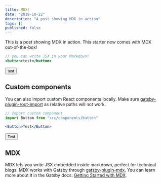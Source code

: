 ```yaml
---
title: MDX!
date: "2019-10-22"
description: "A post showing MDX in action"
tags: []
published: false
---
```



This is a post showing MDX in action. This starter now comes with MDX out-of-the-box!

```jsx
// you can write JSX in your Markdown!
<button>test</button>
```

<button>test</button>

## Custom components

You can also import custom React components locally. Make sure [gatsby-plugin-root-import](https://www.gatsbyjs.org/plugins/gatsby-plugin-root-import/) as relative paths will not work.

```jsx
// Import custom component
import Button from "src/components/button"
```

```jsx
<Button>Test</Button>
```

<Button>Test</Button>

## MDX

MDX lets you write JSX embedded inside markdown, perfect for technical blogs. MDX works with Gatsby through [gatsby-plugin-mdx](https://www.gatsbyjs.org/packages/gatsby-plugin-mdx/). You can learn more about it in the Gatsby docs: [Getting Started with MDX](https://www.gatsbyjs.org/docs/mdx/getting-started/).
